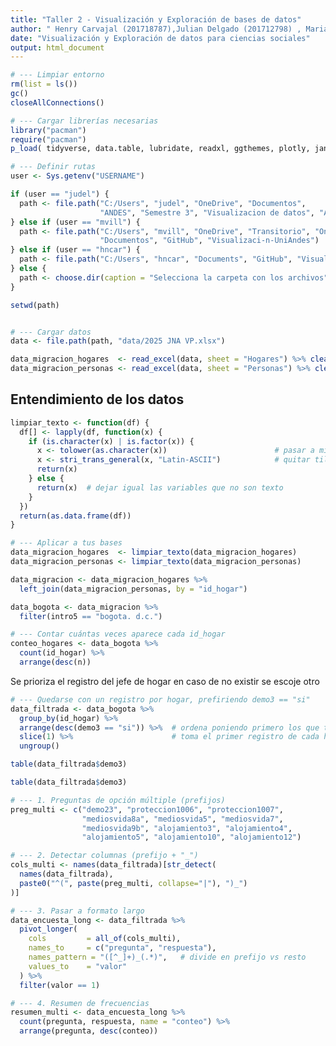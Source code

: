 ---
title: "Taller 2 - Visualización y Exploración de bases de datos"
author: " Henry Carvajal (201718787),Julian Delgado (201712798) , Mariana Villabona (201816559)"
date: "Visualización y Exploración de datos para ciencias sociales"
output: html_document
---

```{r Setup, include=FALSE}
# --- Limpiar entorno
rm(list = ls())
gc()
closeAllConnections()

# --- Cargar librerías necesarias
library("pacman")
require("pacman")
p_load( tidyverse, data.table, lubridate, readxl, ggthemes, plotly, janitor,ggplot2,openxlsx, writexl,stringi)

# --- Definir rutas
user <- Sys.getenv("USERNAME")

if (user == "judel") {
  path <- file.path("C:/Users", "judel", "OneDrive", "Documentos", 
                    "ANDES", "Semestre 3", "Visualizacion de datos", "Actividad 2")
} else if (user == "mvill") {
  path <- file.path("C:/Users", "mvill", "OneDrive", "Transitorio", "OneDrive", 
                    "Documentos", "GitHub", "Visualizaci-n-UniAndes")
} else if (user == "hncar") {
  path <- file.path("C:/Users", "hncar", "Documents", "GitHub", "Visualizaci-n-UniAndes")
} else {
  path <- choose.dir(caption = "Selecciona la carpeta con los archivos")
}

setwd(path)


# --- Cargar datos 
data <- file.path(path, "data/2025 JNA VP.xlsx")

data_migracion_hogares  <- read_excel(data, sheet = "Hogares") %>% clean_names()
data_migracion_personas <- read_excel(data, sheet = "Personas") %>% clean_names()
```

## Entendimiento de los datos

```{r Ajuste texto}
limpiar_texto <- function(df) {
  df[] <- lapply(df, function(x) {
    if (is.character(x) | is.factor(x)) {
      x <- tolower(as.character(x))                        # pasar a minúsculas
      x <- stri_trans_general(x, "Latin-ASCII")            # quitar tildes
      return(x)
    } else {
      return(x)  # dejar igual las variables que no son texto
    }
  })
  return(as.data.frame(df))
}

# --- Aplicar a tus bases
data_migracion_hogares  <- limpiar_texto(data_migracion_hogares)
data_migracion_personas <- limpiar_texto(data_migracion_personas)
```

```{r Union bases}
data_migracion <- data_migracion_hogares %>%
  left_join(data_migracion_personas, by = "id_hogar")

```


```{r Eleccion ciudad}
data_bogota <- data_migracion %>%
  filter(intro5 == "bogota. d.c.")
```

```{r Conteo hogares}
# --- Contar cuántas veces aparece cada id_hogar
conteo_hogares <- data_bogota %>%
  count(id_hogar) %>%
  arrange(desc(n))
```

Se prioriza el registro del jefe de hogar en caso de no existir se escoje otro

```{r Filtro Jefe de hogar}
# --- Quedarse con un registro por hogar, prefiriendo demo3 == "si"
data_filtrada <- data_bogota %>%
  group_by(id_hogar) %>%
  arrange(desc(demo3 == "si")) %>%  # ordena poniendo primero los que tienen demo3 == "si"
  slice(1) %>%                      # toma el primer registro de cada hogar
  ungroup()
```

```{r Numero de registros con Jefe de Hogar}
table(data_filtrada$demo3)
```

```{r Numero de registros con Jefe de Hogar}
table(data_filtrada$demo3)
```

```{r Respuesta con valores de 0 y 1 para multiples opciones}
# --- 1. Preguntas de opción múltiple (prefijos)
preg_multi <- c("demo23", "proteccion1006", "proteccion1007",
                "mediosvida8a", "mediosvida5", "mediosvida7",
                "mediosvida9b", "alojamiento3", "alojamiento4",
                "alojamiento5", "alojamiento10", "alojamiento12")

# --- 2. Detectar columnas (prefijo + "_")
cols_multi <- names(data_filtrada)[str_detect(
  names(data_filtrada),
  paste0("^(", paste(preg_multi, collapse="|"), ")_")
)]

# --- 3. Pasar a formato largo
data_encuesta_long <- data_filtrada %>%
  pivot_longer(
    cols         = all_of(cols_multi),
    names_to     = c("pregunta", "respuesta"),
    names_pattern = "([^_]+)_(.*)",   # divide en prefijo vs resto
    values_to    = "valor"
  ) %>%
  filter(valor == 1)

# --- 4. Resumen de frecuencias
resumen_multi <- data_encuesta_long %>%
  count(pregunta, respuesta, name = "conteo") %>%
  arrange(pregunta, desc(conteo))

```


